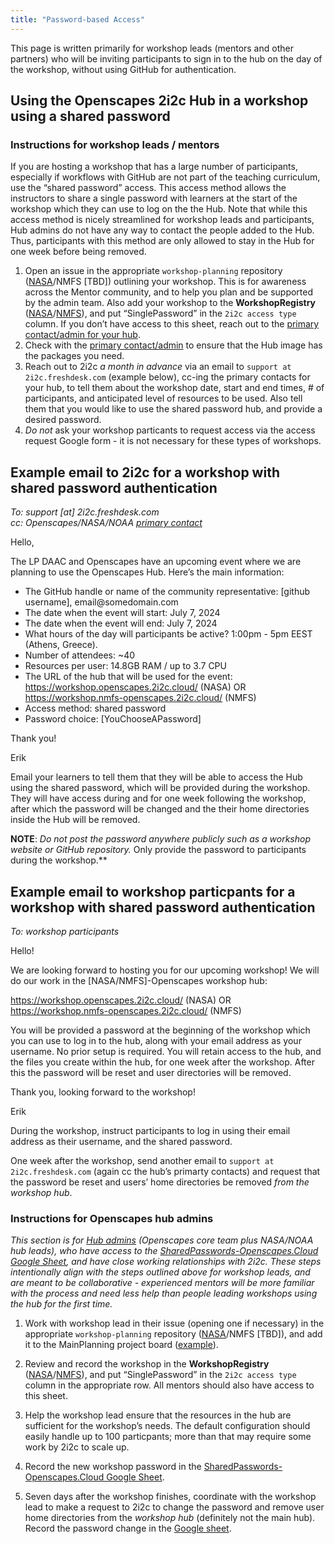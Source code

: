 ```yaml
---
title: "Password-based Access"
---
```


This page is written primarily for workshop leads (mentors and other partners) who will be inviting participants to sign in to the hub on the day of the workshop, without using GitHub for authentication.

## Using the Openscapes 2i2c Hub in a workshop using a shared password

### Instructions for workshop leads / mentors

If you are hosting a workshop that has a large number of participants, especially
if workflows with GitHub are not part of the teaching curriculum, use the "shared password" 
access. This access method allows the instructors to share a single password
with learners at the start of the workshop which they can use to log on the the 
Hub. Note that while this access method is nicely streamlined for workshop leads 
and participants, Hub admins do not have any way to contact the people added to 
the Hub. Thus, participants with this method are only allowed to stay in the Hub
for one week before being removed.

1. Open an issue in the appropriate `workshop-planning` repository ([NASA](https://github.com/nasa-openscapes/workshop-planning/issues)/NMFS [TBD]) outlining your workshop. This is for awareness across the Mentor community, and to help you plan and be supported by the admin team.
Also add your workshop to the **WorkshopRegistry** ([NASA](https://docs.google.com/spreadsheets/d/1Sg4fMDGxMLI0p5cgK5xyamFJpKC6NyNneqXLDReSKcg/edit#gid=695033382)/[NMFS](https://docs.google.com/spreadsheets/d/14GDUFU3_H2bZcSt--VGLRmrRFq3dylDL8ZeAKuFbV6E/edit?gid=695033382#gid=695033382)), and 
put "SinglePassword" in the `2i2c access type` column. 
If you don't have access to this sheet, reach out to the [primary contact/admin for your hub](about.qmd#primary-contacts).
2. Check with the [primary contact/admin](about.qmd#primary-contacts) to ensure that the Hub image has the packages you need.
3. Reach out to 2i2c _a month in advance_ via an email to `support at 2i2c.freshdesk.com` 
  (example below), cc-ing the primary contacts for your hub, to tell them about the workshop date, start and end times, 
  \# of participants, and anticipated level of resources to be used. Also tell
  them that you would like to use the shared password hub, and provide a desired 
  password.
3. *Do not* ask your workshop particants to request access via the access request Google form - it is not necessary for these types of workshops.

::: {.callout-tip collapse="true"}
## Example email to 2i2c for a workshop with shared password authentication

*To: support [at] 2i2c.freshdesk.com* \
*cc: Openscapes/NASA/NOAA [primary contact](about.qmd#primary-contacts)*

Hello,

The LP DAAC and Openscapes have an upcoming event where we are planning to use 
the Openscapes Hub. Here’s the main information:

- The GitHub handle or name of the community representative: [github username], email@somedomain.com
- The date when the event will start: July 7, 2024
- The date when the event will end: July ​7, 2024
- What hours of the day will participants be active? 1:00pm - 5pm EEST (Athens, Greece).
- Number of attendees: ~40
- Resources per user: 14.8GB RAM / up to 3.7 CPU
- The URL of the hub that will be used for the event: <https://workshop.openscapes.2i2c.cloud/> (NASA) OR <https://workshop.nmfs-openscapes.2i2c.cloud/> (NMFS)
- Access method: shared password
- Password choice: [YouChooseAPassword]

Thank you!

Erik
:::

Email your learners to tell them that they will be able to access the Hub using the shared
password, which will be provided during the workshop. They will have access during and for 
one week following the workshop, after which the password will be changed and the their home 
directories inside the Hub will be removed.

**NOTE**: *Do not post the password anywhere publicly such as a workshop website or GitHub repository.
*Only provide the password to participants during the workshop.**

::: {.callout-tip collapse="true"}
## Example email to workshop particpants for a workshop with shared password authentication

*To: workshop participants*

Hello!

We are looking forward to hosting you for our upcoming workshop! We will do our
work in the [NASA/NMFS]-Openscapes workshop hub:

<https://workshop.openscapes.2i2c.cloud/> (NASA) OR <https://workshop.nmfs-openscapes.2i2c.cloud/> (NMFS)

You will be provided a password at the beginning of the workshop which you can use to log in to the hub, along with your email address as your username. No prior setup is required. You will retain access to the hub, and the files you create within the hub, for one week after the workshop. After this the password will be reset and user directories will be removed.

Thank you, looking forward to the workshop!

Erik
:::

During the workshop, instruct participants to log in using their email address as their username, and the shared password.

One week after the workshop, send another email to `support at 2i2c.freshdesk.com` 
(again cc the hub's primarty contacts) and request that the password be reset 
and users' home directories be removed *from the workshop hub*.

### Instructions for Openscapes hub admins

*This section is for [Hub admins](about.qmd#primary-contacts) (Openscapes core team plus NASA/NOAA hub leads), who have access to the [SharedPasswords-Openscapes.Cloud Google Sheet](https://docs.google.com/spreadsheets/d/1Y4qzqWLsKHTNzuQi-fOaHGud0Ld_q1GHAzhS9-grV7Q/edit?gid=0#gid=0), and have close working relationships with 2i2c. 
These steps intentionally align with the steps outlined above for workshop leads, and are meant to be collaborative - experienced mentors will be more familiar with the process and need less help than people leading workshops using the hub for the first time.*

1. Work with workshop lead in their issue (opening one if necessary) in the appropriate `workshop-planning` repository ([NASA](https://github.com/nasa-openscapes/workshop-planning/issues)/NMFS [TBD]), and add it to the MainPlanning project board ([example](https://github.com/orgs/NASA-Openscapes/projects/7/views/1?pane=issue&itemId=93334218&issue=NASA-Openscapes%7Cworkshop-planning%7C137)).

2. Review and record the workshop in the **WorkshopRegistry** ([NASA](https://docs.google.com/spreadsheets/d/1Sg4fMDGxMLI0p5cgK5xyamFJpKC6NyNneqXLDReSKcg/edit#gid=695033382)/[NMFS](https://docs.google.com/spreadsheets/d/14GDUFU3_H2bZcSt--VGLRmrRFq3dylDL8ZeAKuFbV6E/edit?gid=695033382#gid=695033382)), and put "SinglePassword" in the `2i2c access type` column in the appropriate row. All mentors should also have access to this sheet.

3. Help the workshop lead ensure that the resources in the hub are sufficient for the workshop's needs. 
The default configuration should easily handle up to 100 particpants; more than that may require some work by 2i2c to scale up.

4. Record the new workshop password in the [SharedPasswords-Openscapes.Cloud Google Sheet](https://docs.google.com/spreadsheets/d/1Y4qzqWLsKHTNzuQi-fOaHGud0Ld_q1GHAzhS9-grV7Q/edit?gid=0#gid=0).

5. Seven days after the workshop finishes, coordinate with the workshop lead to 
make a request to 2i2c to change the password and remove user home directories
from the *workshop hub* (definitely not the main hub). Record the password change in the [Google sheet](https://docs.google.com/spreadsheets/d/1Y4qzqWLsKHTNzuQi-fOaHGud0Ld_q1GHAzhS9-grV7Q/edit?gid=0#gid=0).
